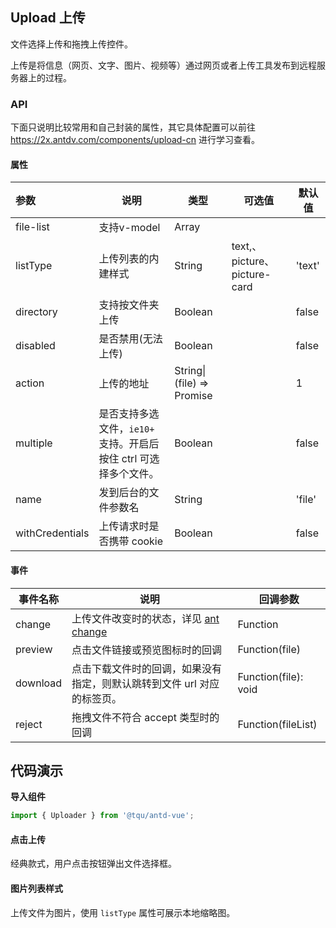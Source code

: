 

## Upload 上传

文件选择上传和拖拽上传控件。

上传是将信息（网页、文字、图片、视频等）通过网页或者上传工具发布到远程服务器上的过程。



<Story id="组件-uploader--api" />

### API

下面只说明比较常用和自己封装的属性，其它具体配置可以前往 https://2x.antdv.com/components/upload-cn 进行学习查看。

#### 属性


<div className="mdTable">

| 参数            | 说明                                                         | 类型                      | 可选值                       | 默认值 |
| :-------------- | ------------------------------------------------------------ | ------------------------- | ---------------------------- | ------ |
| file-list       | 支持v-model                                                  | Array                     |                              |        |
| listType        | 上传列表的内建样式                                           | String                    | text,、picture、picture-card | 'text' |
| directory       | 支持按文件夹上传                                             | Boolean                   |                              | false  |
| disabled        | 是否禁用(无法上传)                                           | Boolean                   |                              | false  |
| action          | 上传的地址                                                   | String\|(file) => Promise |                              | 1      |
| multiple        | 是否支持多选文件，`ie10+` 支持。开启后按住 ctrl 可选择多个文件。 | Boolean                   |                              | false  |
| name            | 发到后台的文件参数名                                         | String                    |                              | 'file' |
| withCredentials | 上传请求时是否携带 cookie                                    | Boolean                   |                              | false  |

</div>


#### 事件


<div className="mdTable">

| 事件名称           | 说明              | 回调参数 |
| -------------- | ---------------------------------------- | ----------------- |
| change | 上传文件改变时的状态，详见 [ant change](https://2x.antdv.com/components/upload-cn#change) | Function |
| preview | 点击文件链接或预览图标时的回调 | Function(file) |
| download | 点击下载文件时的回调，如果没有指定，则默认跳转到文件 url 对应的标签页。 | Function(file): void |
| reject | 拖拽文件不符合 accept 类型时的回调 | Function(fileList) |

</div>



## 代码演示

**导入组件**

```jsx
import { Uploader } from '@tqu/antd-vue';
```


#### 点击上传

经典款式，用户点击按钮弹出文件选择框。

<Canvas>
  <Story id="组件-uploader--basic" />
</Canvas>


#### 图片列表样式

上传文件为图片，使用 `listType` 属性可展示本地缩略图。

<Canvas>
  <Story id="组件-uploader--pic-style" />
</Canvas>


